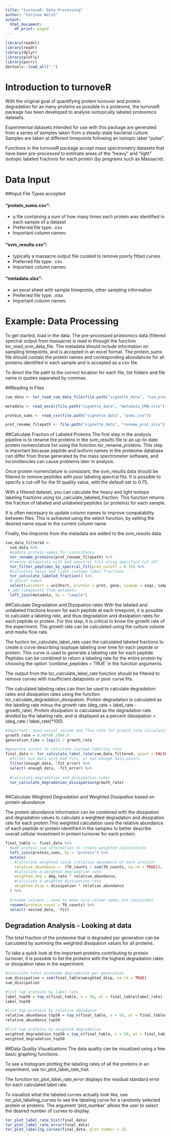 ```yaml
---
title: "turnoveR: Data Processing"
author: "Corinne Walsh"
output:
  html_document:
    df_print: paged
---
```



```r
library(readxl)
library(readr)
library(dplyr)
library(plotly)
library(purrr)
devtools::load_all(".")
```

# Introduction to turnoveR

With the original goal of quantifying protein turnover and protein degradation for as many proteins as possible in a proteome, the turnoveR package has been developed to analyse isotopically labeled proteomics datasets. 

Experimental datasets intended for use with this package are generated from a series of samples taken from a steady-state bacterial culture. Samples are taken at different timepoints following an isotopic label "pulse".  

Functions in the turnoveR package accept mass spectrometry datasets that have been pre-processed to estimate areas of the "heavy" and "light" isotopic labeled fractions for each protein (by programs such as Massacre). 


# Data Input
##Input File Types accepted

#### "protein_sums.csv": 
 - a file containing a sum of how many times each protein was identified in each sample of a dataset 
 - Preferred file type: .csv 
 - Important column names: 

#### "svm_results.csv": 
 - typically a massacre output file curated to remove poorly fitted curves 
 - Preferred file type: .csv 
 - Important column names: 
 
#### "metadata.xlsx": 
 - an excel sheet with sample timepoints, other sampling information 
 - Preferred file type: .xlsx 
 - Important column names: 


# Example: Data Processing 

To get started, load in the data. The pre-processed proteomics data (filtered spectral output from massacre) is read in through the function tor_read_svm_data_file. The metadata should include information on sampling timepoints, and is accepted in an excel format. The protein_sums file should contain the protein names and corresponding abundances for all proteins identified in each sample and is accepted as a csv file. 

To direct the file path to the correct location for each file, list folders and file name in quotes separated by commas. 

##Reading in Files
```r

svm_data <- tor_read_svm_data_file(file.path("vignette_data", "svm_pred_results_0.03gr.csv"))

metadata <- read_excel(file.path("vignette_data", "metadata_CMW.xlsx"))

protein_sums <- read_csv(file.path("vignette_data", "psms.csv"))

prot_rename_filepath <- file.path("vignette_data", "rename_prot.xlsx")
```

##Calculate Fraction of Labeled Proteins
The first step in the analysis pipeline is to rename the proteins in the svm_results file to an up-to-date protein nomenclature list using the function tor_rename_proteins. This step is important because peptide and isoform names in the proteome database can differ from those generated by the mass spectrometer software, and inconsitencies can cause problems later in analysis. 

Once protein nomenclature is consistant, the svm_results data should be filtered to remove peptides with poor labeling spectral fits. It is possible to specify a cut-off for the fit quality value, with the default set to 0.75. 

With a filtered dataset, you can calculate the heavy and light isotope labeling fractions using tor_calculate_labeled_fraction. This function returns the fraction of labeled and unlabeled peptides (or proteins) for each sample. 

It is often necessary to update column names to improve compatability between files. This is achieved using the select function, by setting the desired name equal to the current column name. 

Finally, the timpoints from the metadata are added to the svm_results data. 

```r
svm_data_filtered <- 
  svm_data %>% 
  #update protein names for consistancy
  tor_rename_proteins(prot_rename_filepath) %>% 
  #remove datapoints with bad spectral fits using specified cut off
  tor_filter_peptides_by_spectral_fit(pred_cutoff = 0.75) %>% 
  #calculate heavy and light isotope label fractions
  tor_calculate_labeled_fraction() %>% 
  # adjust names 
  select(unishort = uniShort, protein = prot, gene, isopep = seqz, sample, frac_ulab, frac_lab) %>% 
 # add timepoints from metadata
  left_join(metadata, by = "sample")
```

##Calculate Degradation and Dissipation rates 
With the labeled and unlabeled fractions known for each peptide at each timepoint, it is possible to calculate a labeling *rate*, and thus degradation and dissipation rates for each peptide or protein. For this step, it is critical to know the growth rate of the experiment. The growth rate can be calculated using the culture volume and media flow rate. 

The fuction tor_calculate_label_rate uses the calculated labeled fractions to create a curve describing isoptope labeling over time for each peptide or protein. This curve is used to generate a labeling rate for each peptide. Peptides can be combined to return a labeling rate for the entire protein by choosing the option 'combine_peptides = TRUE' in the function arguments.

The output from the tor_calculate_label_rate function should be filtered to remove curves with insufficient datapoints or poor curve fits. 

The calculated labeling rates can then be used to calculate degradation rates and dissipation rates using the function tor_calculate_degradation_dissipation. Protein degradation is calculated as the labeling rate minus the growth rate (deg_rate = label_rate - growth_rate). Protein dissipation is calculated as the degradation rate divided by the labeling rate, and is displayed as a percent (dissipation = (deg_rate / label_rate)*100). 

```r
#Important: need vessel volume and flow rate for growth_rate calculation
growth_rate = 0.46*60 /894.4 
generation_time = log(2) / growth_rate

#generate curves to calculate isotope labeling rate
final_data <- tor_calculate_label_rate(svm_data_filtered, quiet = FALSE) %>%
  #filter out data with bad fits, or not enough data points 
  filter(enough_data, !fit_error) %>% 
  select(-enough_data, -fit_error) %>% 
  
  #calculate degradation and dissipation rates
  tor_calculate_degradation_dissipation(growth_rate) 
  

```

##Calculate Weighted Degradation and Weighted Dissipation based on protein abundance

The protein abundance information can be combined with the dissipation and degradation values to calculate a weighted degradation and dissipation rate for each protein.This weighted calculation uses the relative abundance of each peptide or protein identified in the samples to better describe overall cellular investment in protein turnover for each protein.  

```r
final_table <- final_data %>% 
  #add protein_sum information to create weighted calculations
  left_join(protein_sums, by = "protein") %>% 
  mutate(
    #calculate weighted value (relative abundance of each protein)
    relative_abundance =  (T0_counts / sum(T0_counts, na.rm = TRUE)),
    #calculate a weighted degradation rate
    weighted_deg = deg_rate * relative_abundance,
    #calculate a weighted dissipation rate 
    weighted_disp = dissipation * relative_abundance
  ) %>% 
  
  #rename columns - need to make sure column names are consistent
  rename(protein_count = T0_counts) %>% 
  select(-nested_data, -fit)
```


## Degradation Analysis - Looking at data

The total fraction of the proteome that is degraded per generation can be calculated by summing the weighted dissipation values for all proteins. 

To take a quick look at the important proteins contributing to protein turnover, it is possible to list the proteins with the highest degradation rates or dissipation rates in the experiment.

```r
#calculate total proteome degradation per generation
sum_dissipation = sum(final_table$weighted_disp, na.rm = TRUE) 
sum_dissipation

#list top proteins by label rate 
label_top50 = top_n(final_table, n = 50, wt = final_table$label_rate)
label_top50

#list top proteins by relative abundance
relative_abundance_top50 = top_n(final_table, n = 50, wt = final_table$relative_abundance)
relative_abundance_top50

#list top proteins by weighted degradation
weighted_degradation_top50 = top_n(final_table, n = 50, wt = final_table$weighted_deg)
weighted_degradation_top50
```


##Data Quality Visualizations
The data quality can be visualized using a few basic graphing functions.

To see a histogram plotting the labeling rates of all the proteins in an experiment, use tor_plot_label_rate_hist. 

The function tor_plot_label_rate_error displays the residual standard error for each calculated label rate. 

To visualize what the labeled curves actually look like, use tor_plot_labeling_curves to see the labeling curve for a randomly selected protein or proteins. The argument 'plot_number' allows the user to select the desired number of curves to display.

```r
tor_plot_label_rate_hist(final_data)
tor_plot_label_rate_error(final_data)
tor_plot_labeling_curves(final_data, plot_number = 2)
```

